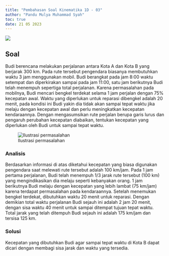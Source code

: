 ```yaml
---
title: "Pembahasan Soal Kinematika 1D - 03"
author: "Pandu Mulya Muhammad Syah"
toc: true
date: 21 05 2023
---
```


![](img/tb-kinematik-1d-03.png)

## Soal

Budi berencana melakukan perjalanan antara Kota A dan Kota B yang berjarak 300 km. Pada rute tersebut pengendara biasanya membutuhkan waktu 3 jam menggunakan mobil. Budi berangkat pada jam 8:00 waktu setempat dan diperkirakan sampai pada jam 11:00, satu jam berikutnya Budi telah menempuh sepertiga total perjalanan. Karena permasalahan pada mobilnya, Budi mencari bengkel terdekat selama 1 jam perjalan dengan 75% kecepatan awal. Waktu yang diperlukan untuk reparasi dibengkel adalah 20 menit, pada kondisi ini Budi yakin dia tidak akan sampai tepat waktu jika melaju dengan kecepatan awal dan perlu meningkatkan kecepatan kendaraannya. Dengan mengasumsikan rute perjalan berupa garis lurus dan pengaruh perubahan kecepatan diabaikan, tentukan kecepatan yang diperlukan oleh Budi untuk sampai tepat waktu. 

![Ilustrasi permasalahan](img/soal-03-01.png)

### Analisis

Berdasarkan informasi di atas diketahui kecepatan yang biasa digunakan pengendara saat melewati rute tersebut adalah 100 km/jam. Pada 1 jam pertama perjalanan, Budi telah menempuh 1/3 jarak rute tersebut (100 km) yang mengindikasikan dia melaju seperti kebanyakan orang. 1 jam berikutnya Budi melaju dengan kecepatan yang lebih lambat (75 km/jam) karena terdapat permasalahan pada kendaraannya. Setelah menemukan bengkel terdekat, dibutuhkan waktu 20 menit untuk reparasi. Dengan demikian total waktu perjalanan Budi sejauh ini adalah 2 jam 20 menit, dengan sisa waktu 40 menit untuk sampai ditempat tujuan tepat waktu. Total jarak yang telah ditempuh Budi sejauh ini adalah 175 km/jam dan tersisa 125 km.

### Solusi

Kecepatan yang dibutuhkan Budi agar sampai tepat waktu di Kota B dapat dicari dengan membagi sisa jarak dan waktu yang tersedia.

```{=tex}
\begin{align*}
v_2 &= \frac{125 \text{ km}}{ (2/3) \text{ jam}}\\
v_2 &= 187.5 \text{ km/jam}
\end{align*}
```